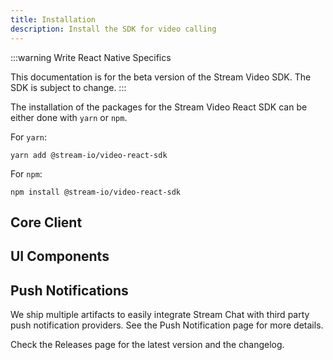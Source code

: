 ```yaml
---
title: Installation
description: Install the SDK for video calling
---
```


:::warning
Write React Native Specifics

This documentation is for the beta version of the Stream Video SDK.
The SDK is subject to change.
:::

The installation of the packages for the Stream Video React SDK can be either done with `yarn` or `npm`.

For `yarn`:

```
yarn add @stream-io/video-react-sdk
```

For `npm`:

```
npm install @stream-io/video-react-sdk
```

## Core Client


## UI Components

## Push Notifications
We ship multiple artifacts to easily integrate Stream Chat with third party push notification providers. See the Push Notification page for more details.

Check the Releases page for the latest version and the changelog.
